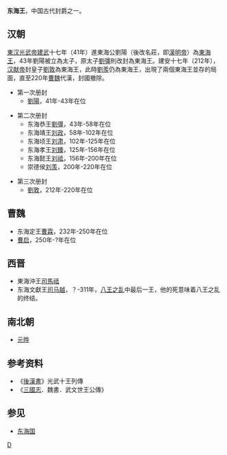 '''东海王'''，中国古代封爵之一。

==汉朝==
[[東汉|東汉]][[光武帝|光武帝]][[建武_(汉光武帝)|建武]]十七年（41年）進東海公劉陽（後改名莊，即[[漢明帝|漢明帝]]）為[[東海王|東海王]]，43年劉陽被立為太子，原太子[[劉彊|劉彊]]則改封為東海王。建安十七年（212年），[[汉献帝|汉献帝]]封皇子[[劉敦|劉敦]]為東海王，此時[[劉羨|劉羨]]仍為東海王，出現了兩個東海王並存的局面，直至220年[[曹魏|曹魏]]代漢，封國撤除。

*第一次册封
**[[漢明帝|劉陽]]，41年-43年在位

*第二次册封 
**东海恭王[[劉彊|劉彊]]，43年-58年在位
**东海靖王[[刘政_(东海王)|刘政]]，58年-102年在位
**东海顷王[[刘肃|刘肃]]，102年-125年在位
**东海孝王[[刘臻|刘臻]]，125年-156年在位
**东海懿王[[刘祗|刘祗]]，156年-200年在位
**崇德侯[[刘羡|刘羡]]，200年-220年在位

*第三次册封
**[[劉敦|劉敦]]，212年-220年在位

==曹魏==
*东海定王[[曹霖|曹霖]]，232年-250年在位
*[[曹启|曹启]]，250年-?年在位

==西晋==
*東海沖王[[司馬祗|司馬祗]]
*东海文獻王[[司马越|司马越]]，？-311年，[[八王之乱|八王之乱]]中最后一王，他的死意味着八王之乱的终结。

==南北朝==
*[[元晔|元晔]]

==参考资料==
*《[[後漢書|後漢書]]》光武十王列傳
*《[[三國志|三國志]]．魏書．武文世王公傳》

==参见==
*[[东海国|东海国]]

[[Category:汉朝诸侯王封号|D]]
{{disambig|Cat=三字封號消歧義}}